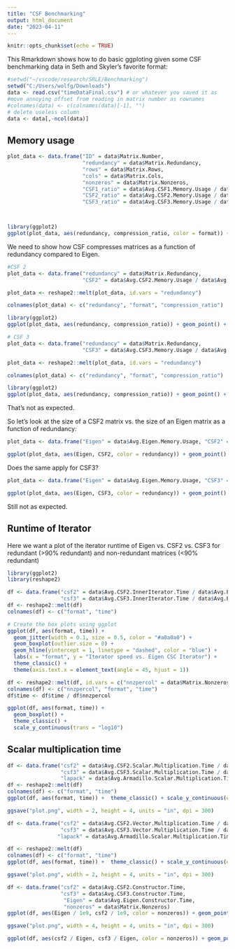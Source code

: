 ---
title: "CSF Benchmarking"
output: html_document
date: "2023-04-11"
---

```{r setup, include=FALSE}
knitr::opts_chunk$set(echo = TRUE)
```

This Rmarkdown shows how to do basic ggploting given some CSF benchmarking data in Seth and Skyler's favorite format:

```{R}
#setwd("~/vscode/research/SRLE/Benchmarking")
setwd("C:/Users/wolfg/Downloads")
data <- read.csv("timeDataFinal.csv") # or whatever you saved it as
#move annoying offset from reading in matrix number as rownames
#colnames(data) <- c(colnames(data)[-1], "")
# delete useless column
data <- data[,-ncol(data)]
```

## Memory usage


```{R}
plot_data <- data.frame("ID" = data$Matrix.Number,
                        "redundancy" = data$Matrix.Redundancy,
                        "rows" = data$Matrix.Rows,
                        "cols" = data$Matrix.Cols,
                        "nonzeros" = data$Matrix.Nonzeros,
                        "CSF1_ratio" = data$Avg.CSF1.Memory.Usage / data$Avg.Eigen.Memory.Usage, 
                        "CSF2_ratio" = data$Avg.CSF2.Memory.Usage / data$Avg.Eigen.Memory.Usage, 
                        "CSF3_ratio" = data$Avg.CSF3.Memory.Usage / data$Avg.Eigen.Memory.Usage)



library(ggplot2)
ggplot(plot_data, aes(redundancy, compression_ratio, color = format)) + geom_point() + theme_classic() + theme(aspect.ratio = 1) + labs(x = "Matrix redundancy", y = "Compression Ratio vs. CSC Format", color = "Matrix Format") + geom_abline(intercept = 1, slope=0)
```
We need to show how CSF compresses matrices as a function of redundancy compared to Eigen.
```{R}

#CSF 2
plot_data <- data.frame("redundancy" = data$Matrix.Redundancy, 
                        "CSF2" = data$Avg.CSF2.Memory.Usage / data$Avg.Eigen.Memory.Usage) 

plot_data <- reshape2::melt(plot_data, id.vars = "redundancy")

colnames(plot_data) <- c("redundancy", "format", "compression_ratio")

library(ggplot2)
ggplot(plot_data, aes(redundancy, compression_ratio)) + geom_point() + theme_classic() + theme(aspect.ratio = 1) + labs(x = "Matrix redundancy", y = "Compression Ratio vs. CSC Format", color = "Matrix Format") + geom_abline(intercept = 1, slope=0)

# CSF 3
plot_data <- data.frame("redundancy" = data$Matrix.Redundancy, 
                        "CSF3" = data$Avg.CSF3.Memory.Usage / data$Avg.Eigen.Memory.Usage)

plot_data <- reshape2::melt(plot_data, id.vars = "redundancy")

colnames(plot_data) <- c("redundancy", "format", "compression_ratio")

library(ggplot2)
ggplot(plot_data, aes(redundancy, compression_ratio)) + geom_point() + theme_classic() + theme(aspect.ratio = 1) + labs(x = "Matrix redundancy", y = "Compression Ratio vs. CSC Format", color = "Matrix Format") + geom_abline(intercept = 1, slope=0)
```

That's not as expected.

So let's look at the size of a CSF2 matrix vs. the size of an Eigen matrix as a function of redundancy:

```{R}
plot_data <- data.frame("Eigen" = data$Avg.Eigen.Memory.Usage, "CSF2" = data$Avg.CSF2.Memory.Usage, "redundancy" = data$Matrix.Redundancy)

ggplot(plot_data, aes(Eigen, CSF2, color = redundancy)) + geom_point() + theme_classic() + theme(aspect.ratio = 1) + labs(x = "Size of Eigen matrix", y = "Size of CSF2 matrix", color = "Matrix redundancy") + scale_color_viridis_c(option = "B", end = 0.8) + scale_y_continuous(trans = "log10") + scale_x_continuous(trans = "log10") + geom_abline(slope = 1)
```

Does the same apply for CSF3?

```{R}
plot_data <- data.frame("Eigen" = data$Avg.Eigen.Memory.Usage, "CSF3" = data$Avg.CSF3.Memory.Usage, "redundancy" = data$Matrix.Redundancy)

ggplot(plot_data, aes(Eigen, CSF3, color = redundancy)) + geom_point() + theme_classic() + theme(aspect.ratio = 1) + labs(x = "Size of Eigen matrix", y = "Size of CSF3 matrix", color = "Matrix redundancy") + scale_color_viridis_c(option = "B", end = 0.8) + scale_y_continuous(trans = "log10") + scale_x_continuous(trans = "log10") + geom_abline(slope = 1)
```

Still not as expected.

## Runtime of Iterator

Here we want a plot of the iterator runtime of Eigen vs. CSF2 vs. CSF3 for redundant (>90% redundant) and non-redundant matrices (<90% redundant)

```{R}
library(ggplot2)
library(reshape2)

df <- data.frame("csf2" = data$Avg.CSF2.InnerIterator.Time / data$Avg.Eigen.InnerIterator.Time,
                 "csf3" = data$Avg.CSF3.InnerIterator.Time / data$Avg.Eigen.InnerIterator.Time)
df <- reshape2::melt(df)
colnames(df) <- c("format", "time")

# Create the box plots using ggplot
ggplot(df, aes(format, time)) +
  geom_jitter(width = 0.1, size = 0.5, color = "#a0a0a0") +
  geom_boxplot(outlier.size = 0) +
  geom_hline(yintercept = 1, linetype = "dashed", color = "blue") +
  labs(x = "format", y = "Iterator speed vs. Eigen CSC Iterator") +
  theme_classic() +
  theme(axis.text.x = element_text(angle = 45, hjust = 1))

df <- reshape2::melt(df, id.vars = c("nnzpercol" = data$Matrix.Nonzeros))
colnames(df) <- c("nnzpercol", "format", "time")
df$time <- df$time / df$nnzpercol

ggplot(df, aes(format, time)) +
  geom_boxplot() +
  theme_classic() +
  scale_y_continuous(trans = "log10")


```

## Scalar multiplication time

```{R}
df <- data.frame("csf2" = data$Avg.CSF2.Scalar.Multiplication.Time / data$Avg.Eigen.Scalar.Multiplication.Time, 
                 "csf3" = data$Avg.CSF3.Scalar.Multiplication.Time / data$Avg.Eigen.Scalar.Multiplication.Time,
                 "lapack" = data$Avg.Armadillo.Scalar.Multiplication.Time / data$Avg.Eigen.Scalar.Multiplication.Time)
df <- reshape2::melt(df)
colnames(df) <- c("format", "time")
ggplot(df, aes(format, time)) +  theme_classic() + scale_y_continuous(expand = c(0, 0), trans = "log10") + geom_jitter(width = 0.1, size = 0.5, color = "#a0a0a0") + geom_boxplot(outlier.size = 0) + geom_hline(yintercept = 1, linetype = "dashed", color = "blue") + labs(x = "format", y = "Scalar multiplication time vs. Eigen") + theme(axis.text.x = element_text(angle = 45, hjust = 1))

ggsave("plot.png", width = 2, height = 4, units = "in", dpi = 300)
```

```{R}
df <- data.frame("csf2" = data$Avg.CSF2.Vector.Multiplication.Time / data$Avg.Eigen.Vector.Multiplication.Time, 
                 "csf3" = data$Avg.CSF3.Vector.Multiplication.Time / data$Avg.Eigen.Vector.Multiplication.Time,
                "lapack" = data$Avg.Armadillo.Scalar.Multiplication.Time / data$Avg.Eigen.Scalar.Multiplication.Time)

df <- reshape2::melt(df)
colnames(df) <- c("format", "time")
ggplot(df, aes(format, time)) +  theme_classic() + scale_y_continuous(expand = c(0, 0), limits = c(0, 5)) + geom_jitter(width = 0.1, size = 0.5, color = "#a0a0a0") + geom_boxplot(outlier.size = 0) + geom_hline(yintercept = 1, linetype = "dashed", color = "blue") + labs(x = "format", y = "Vector multiplication time vs. Eigen") + theme(axis.text.x = element_text(angle = 45, hjust = 1))

ggsave("plot.png", width = 2, height = 4, units = "in", dpi = 300)
```

```{R}
df <- data.frame("csf2" = data$Avg.CSF2.Constructor.Time, 
                 "csf3" = data$Avg.CSF3.Constructor.Time,
                  "Eigen" = data$Avg.Eigen.Constructor.Time,
                  "nonzeros" = data$Matrix.Nonzeros)
ggplot(df, aes(Eigen / 1e9, csf2 / 1e9, color = nonzeros)) + geom_point() + scale_y_continuous(trans = "log10") + scale_x_continuous(trans = "log10") + theme_classic() + coord_fixed() + scale_color_viridis_c(option = "B", end = 0.9, trans = "log10") + labs(x = "Eigen (sec)", y = "CSF2 (sec)", title = "Time to construct matrix") + geom_abline(slope = 1, linetype = "dashed", color = "blue") + theme(plot.title = element_text(hjust = 0.5))

ggsave("plot.png", width = 4, height = 4, units = "in", dpi = 300)

ggplot(df, aes(csf2 / Eigen, csf3 / Eigen, color = nonzeros)) + geom_point()  + theme_classic() + scale_color_viridis_c(option = "B", end = 0.9, trans = "log10") + labs(x = "CSF2 (sec)", y = "CSF3 (sec)", title = "Time to construct matrix") + geom_abline(slope = 1, linetype = "dashed", color = "blue") + theme(plot.title = element_text(hjust = 0.5))
```